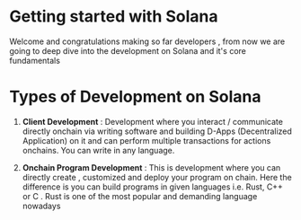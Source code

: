 # Getting started with Solana

Welcome and congratulations making so far developers , from now we are going to deep dive into the development on Solana and it's core fundamentals

# Types of Development on Solana

1. **Client Development** : Development where you interact / communicate directly onchain via writing software and building D-Apps (Decentralized Application) on it and can perform multiple transactions for actions onchains. You can write in any language.

2. **Onchain Program Development** : This is development where you can directly create , customized and deploy your program on chain. Here the difference is you can build programs in given languages i.e. Rust, C++ or C . Rust is one of the most popular and demanding language nowadays
